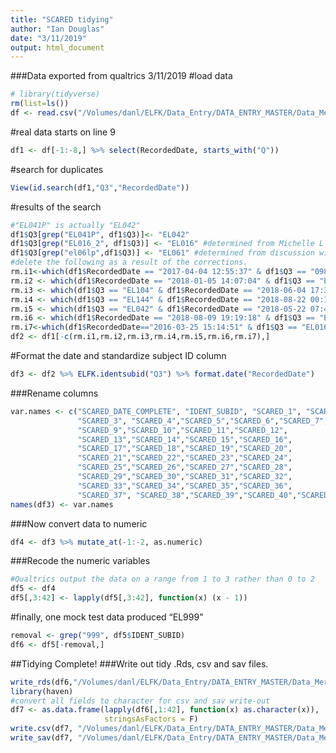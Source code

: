 ```yaml
---
title: "SCARED tidying"
author: "Ian Douglas"
date: "3/11/2019"
output: html_document
---
```

###Data exported from qualtrics 3/11/2019
#load data
```r
# library(tidyverse)
rm(list=ls())
df <- read.csv("/Volumes/danl/ELFK/Data_Entry/DATA_ENTRY_MASTER/Data_Merge/01 Raw/QUALTRICS/Parent/SCARED raw.csv", stringsAsFactors = FALSE)
```

#real data starts on line 9
```r
df1 <- df[-1:-8,] %>% select(RecordedDate, starts_with("Q"))
```
#search for duplicates
```r
View(id.search(df1,"Q3","RecordedDate"))
```
#results of the search
```r
#"EL041P" is actually "EL042"
df1$Q3[grep("EL041P", df1$Q3)]<- "EL042"
df1$Q3[grep("EL016_2", df1$Q3)] <- "EL016" #determined from Michelle L's notes
df1$Q3[grep("el06lp",df1$Q3)] <- "EL061" #determined from discussion with Tricia C
#delete the following as a result of the corrections.
rm.i1<-which(df1$RecordedDate == "2017-04-04 12:55:37" & df1$Q3 == "098")
rm.i2 <- which(df1$RecordedDate == "2018-01-05 14:07:04" & df1$Q3 == "EL127")
rm.i3 <- which(df1$Q3 == "EL104" & df1$RecordedDate == "2018-06-04 17:30:53")
rm.i4 <- which(df1$Q3 == "EL144" & df1$RecordedDate == "2018-08-22 00:12:24")
rm.i5 <- which(df1$Q3 == "EL042" & df1$RecordedDate == "2018-05-22 07:45:40")
rm.i6 <- which(df1$RecordedDate == "2018-08-09 19:19:18" & df1$Q3 == "EL061")
rm.i7<-which(df1$RecordedDate=="2016-03-25 15:14:51" & df1$Q3 == "EL016")
df2 <- df1[-c(rm.i1,rm.i2,rm.i3,rm.i4,rm.i5,rm.i6,rm.i7),]
```
#Format the date and standardize subject ID column
```r
df3 <- df2 %>% ELFK.identsubid("Q3") %>% format.date("RecordedDate")
```

###Rename columns
```r
var.names <- c("SCARED_DATE_COMPLETE", "IDENT_SUBID", "SCARED_1", "SCARED_2", 
               "SCARED_3", "SCARED_4","SCARED_5","SCARED_6","SCARED_7","SCARED_8",
               "SCARED_9","SCARED_10","SCARED_11","SCARED_12",
               "SCARED_13","SCARED_14","SCARED_15","SCARED_16",
               "SCARED_17","SCARED_18","SCARED_19","SCARED_20",
               "SCARED_21","SCARED_22","SCARED_23","SCARED_24",
               "SCARED_25","SCARED_26","SCARED_27","SCARED_28",
               "SCARED_29","SCARED_30","SCARED_31","SCARED_32",
               "SCARED_33","SCARED_34","SCARED_35","SCARED_36",
               "SCARED_37", "SCARED_38","SCARED_39","SCARED_40","SCARED_41")
names(df3) <- var.names
```

###Now convert data to numeric
```r
df4 <- df3 %>% mutate_at(-1:-2, as.numeric)
```

###Recode the numeric variables
```r
#Qualtrics output the data on a range from 1 to 3 rather than 0 to 2
df5 <- df4
df5[,3:42] <- lapply(df5[,3:42], function(x) (x - 1))
```

#finally, one mock test data produced "EL999"
```r
removal <- grep("999", df5$IDENT_SUBID)
df6 <- df5[-removal,]
```

##Tidying Complete!
###Write out tidy .Rds, csv and sav files.
```r
write_rds(df6,"/Volumes/danl/ELFK/Data_Entry/DATA_ENTRY_MASTER/Data_Merge/02 Tidied/QUALTRICS/Parent/SCARED_tidy.Rds")
library(haven)
#convert all fields to character for csv and sav write-out
df7 <- as.data.frame(lapply(df6[,1:42], function(x) as.character(x)),
                     stringsAsFactors = F)
write.csv(df7, "/Volumes/danl/ELFK/Data_Entry/DATA_ENTRY_MASTER/Data_Merge/02 Tidied/QUALTRICS/Parent/SCARED_tidy.csv", row.names = FALSE)
write_sav(df7, "/Volumes/danl/ELFK/Data_Entry/DATA_ENTRY_MASTER/Data_Merge/02 Tidied/QUALTRICS/Parent/SCARED_tidy.sav")
```

